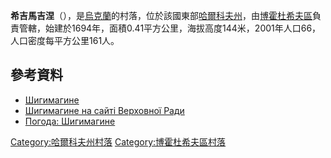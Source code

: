 {{coord|50|11|30|N|35|39|58|E|scale:30000_region:UA|display=title}}

'''希吉馬吉涅'''（{{lang-uk|Шигимагине}}），是[[烏克蘭|烏克蘭]]的村落，位於該國東部[[哈爾科夫州|哈爾科夫州]]，由[[博霍杜希夫區|博霍杜希夫區]]負責管轄，始建於1694年，面積0.41平方公里，海拔高度144米，2001年人口66，人口密度每平方公里161人。

==參考資料==
*[http://gska2.rada.gov.ua/pls/z7502/A005?rdat1=09.01.2009&rf7571=32401 Шигимагине]{{dead link|date=2018年2月 |bot=InternetArchiveBot |fix-attempted=yes }}
* [http://gska2.rada.gov.ua/pls/z7502/A005?rdat1=20.10.2003&rf7571=32401 Шигимагине на сайті Верховної Ради]{{dead link|date=2018年2月 |bot=InternetArchiveBot |fix-attempted=yes }}
* [http://weather.in.ua/ua/har'kovskaja/28930 Погода: Шигимагине] {{Wayback|url=http://weather.in.ua/ua/har'kovskaja/28930 |date=20160323040005 }}

{{DEFAULTSORT:Шигимагине}}
[[Category:哈爾科夫州村落|Category:哈爾科夫州村落]]
[[Category:博霍杜希夫區村落|Category:博霍杜希夫區村落]]


{{Kharkiv-geo-stub}}